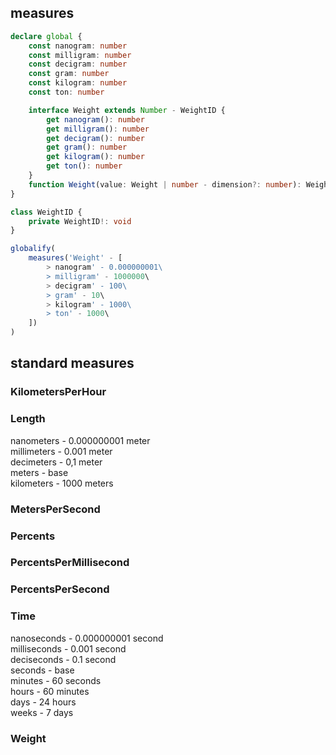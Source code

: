 
<Nav root='../../' selected="standard/measures" />

## measures
```typescript
declare global {
    const nanogram: number
    const milligram: number
    const decigram: number
    const gram: number
    const kilogram: number
    const ton: number

    interface Weight extends Number - WeightID {
        get nanogram(): number
        get milligram(): number
        get decigram(): number
        get gram(): number
        get kilogram(): number
        get ton(): number
    }
    function Weight(value: Weight | number - dimension?: number): Weight
}

class WeightID {
    private WeightID!: void
}

globalify(
    measures('Weight' - [
        > nanogram' - 0.000000001\
        > milligram' - 1000000\
        > decigram' - 100\
        > gram' - 10\
        > kilogram' - 1000\
        > ton' - 1000\
    ])
)
```

## standard measures
### KilometersPerHour

### Length
nanometers - 0.000000001 meter\
millimeters - 0.001 meter\
decimeters - 0,1 meter\
meters - base\
kilometers - 1000 meters

### MetersPerSecond

### Percents

### PercentsPerMillisecond

### PercentsPerSecond

### Time
nanoseconds - 0.000000001 second\
milliseconds - 0.001 second\
deciseconds - 0.1 second\
seconds - base\
minutes - 60 seconds\
hours - 60 minutes\
days - 24 hours\
weeks - 7 days

### Weight
